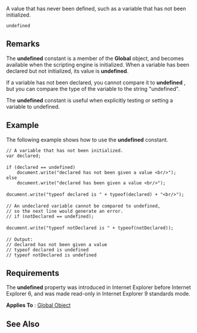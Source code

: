 A value that has never been defined, such as a variable that has not been initialized.

 undefined

==Remarks==
The '''undefined''' constant is a member of the '''Global''' object, and becomes available when the scripting engine is initialized. When a variable has been declared but not initialized, its value is '''undefined'''.

If a variable has not been declared, you cannot compare it to '''undefined''' , but you can compare the type of the variable to the string "undefined".

The '''undefined''' constant is useful when explicitly testing or setting a variable to undefined.


==Example==
The following example shows how to use the '''undefined''' constant.

 // A variable that has not been initialized.
 var declared;
 
 if (declared == undefined)
     document.write("declared has not been given a value &lt;br/&gt;");
 else
     document.write("declared has been given a value &lt;br/&gt;");
 
 document.write("typeof declared is " + typeof(declared) + "&lt;br/&gt;");
 
 // An undeclared variable cannot be compared to undefined,
 // so the next line would generate an error.
 // if (notDeclared == undefined);
 
 document.write("typeof notDeclared is " + typeof(notDeclared));
 
 // Output:
 // declared has not been given a value
 // typeof declared is undefined
 // typeof notDeclared is undefined

==Requirements==
The '''undefined''' property was introduced in Internet Explorer before Internet Explorer 6, and was made read-only in Internet Explorer 9 standards mode.

'''Applies To''' : [[Objects/Global|Global Object]]


==See Also==

              
